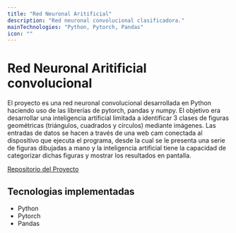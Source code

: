 ```yaml
---
title: "Red Neuronal Aritificial"
description: "Red neuronal convolucional clasificadora."
mainTechnologies: "Python, Pytorch, Pandas"
icon: ""
---
```


# Red Neuronal Aritificial convolucional

El proyecto es una red neuronal convolucional desarrollada en Python haciendo uso de las librerías de pytorch, pandas y numpy. El objetivo era desarrollar una inteligencia artificial limitada a identificar 3 clases de figuras geométricas (triángulos, cuadrados y círculos) mediante imágenes. Las entradas de datos se hacen a través de una web cam conectada al dispositivo que ejecuta el programa, desde la cual se le presenta una serie de figuras dibujadas a mano y la inteligencia artificial tiene la capacidad de categorizar dichas figuras y mostrar los resultados en pantalla.

[Repositorio del Proyecto](https://github.com/angel-513/Project_IS701_IA)

## Tecnologias implementadas

- Python
- Pytorch
- Pandas

